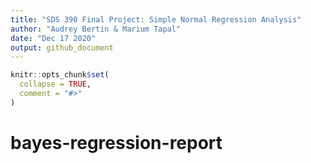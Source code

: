 ```yaml
---
title: "SDS 390 Final Project: Simple Normal Regression Analysis"
author: "Audrey Bertin & Marium Tapal"
date: "Dec 17 2020"
output: github_document
---
```


<!-- README.md is generated from README.Rmd. Please edit that file -->

```r
knitr::opts_chunk$set(
  collapse = TRUE,
  comment = "#>"
)
```

# bayes-regression-report

